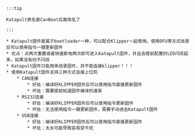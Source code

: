     :::tip

    Katapult原名是CanBoot后面改名了

    :::

    * Katapult固件是属于bootloader一种，可以配合Klipper一起使用。使用DFU等方式烧录后可以使用指令一键更新固件
    * 优点：点两次重置或者快速断电两次即可进入Katapult固件，并且会提前配置的LED闪烁起来，如果没有则不闪烁
    * Katapult固件只能用来烧录固件，并不能连接klipper！！！
    * 使用Katapult固件支持三种方式连接上位机
        * CAN连接
            * 好处：编译好KLIPPER固件后可以使用指令直接更新固件
            * 坏处：需要提前知道固件编译的速率
        * RS232连接
            * 好处：编译好KLIPPER固件后可以使用指令更新固件
            * 坏处：无法使用指令一键更新固件，需要手动进去Katapult固件
        * USB连接
            * 好处：编译好KLIPPER固件后可以使用指令直接更新固件
            * 坏处：太长可能导致容易受干扰
